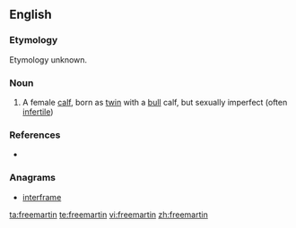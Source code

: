 ==English==

===Etymology===
Etymology unknown.

===Noun===
{{en-noun}}

# A female [[calf]], born as [[twin]] with a [[bull]] calf, but sexually imperfect (often [[infertile]])

===References===
* {{R:Websters}}

===Anagrams===
* [[interframe#English|interframe]]

[[ta:freemartin]]
[[te:freemartin]]
[[vi:freemartin]]
[[zh:freemartin]]